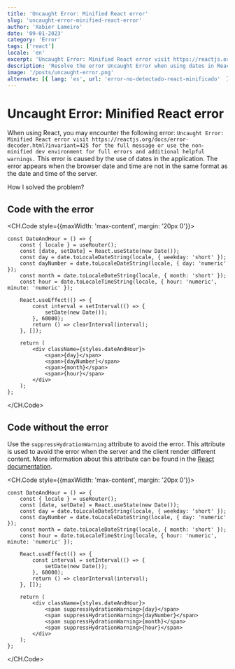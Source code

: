 ```yaml
---
title: 'Uncaught Error: Minified React error'
slug: 'uncaught-error-minified-react-error'
author: 'Xabier Lameiro'
date: '09-01-2023'
category: 'Error'
tags: ['react']
locale: 'en'
excerpt: 'Uncaught Error: Minified React error visit https://reactjs.org/docs/error-decoder.html?invariant=425 for the full message or use the non-minified dev environment for full errors and additional helpful warnings.'
description: 'Resolve the error Uncaught Error when using dates in React. The error apears when the browser date and time are not in the same format as the date and time of the server.'
image: '/posts/uncaught-error.png'
alternate: [{ lang: 'es', url: 'error-no-detectado-react-minificado'  }, { lang: 'gl', url: 'erro-non-detectado-react-minificado' }]
---
```


# Uncaught Error: Minified React error

When using React, you may encounter the following error: `Uncaught Error: Minified React error visit https://reactjs.org/docs/error-decoder.html?invariant=425 for the full message or use the non-minified dev environment for full errors and additional helpful warnings.`
This error is caused by the use of dates in the application. The error appears when the browser date and time are not in the same format as the date and time of the server.

How I solved the problem?

## Code with the error

<CH.Code style={{maxWidth: 'max-content', margin: '20px 0'}}>

```tsx component-random.tsx mark=18,19,20,21
const DateAndHour = () => {
    const { locale } = useRouter();
    const [date, setDate] = React.useState(new Date());
    const day = date.toLocaleDateString(locale, { weekday: 'short' });
    const dayNumber = date.toLocaleDateString(locale, { day: 'numeric' });
    const month = date.toLocaleDateString(locale, { month: 'short' });
    const hour = date.toLocaleTimeString(locale, { hour: 'numeric', minute: 'numeric' });

    React.useEffect(() => {
        const interval = setInterval(() => {
            setDate(new Date());
        }, 60000);
        return () => clearInterval(interval);
    }, []);

    return (
        <div className={styles.dateAndHour}>
            <span>{day}</span>
            <span>{dayNumber}</span>
            <span>{month}</span>
            <span>{hour}</span>
        </div>
    );
};
```

</CH.Code>

## Code without the error

Use the `suppressHydrationWarning` attribute to avoid the error. This attribute is used to avoid the error when the server and the client render different content.
More information about this attribute can be found in the [React documentation](https://reactjs.org/docs/dom-elements.html#suppresshydrationwarning 'React Documentation').

<CH.Code style={{maxWidth: 'max-content', margin: '20px 0'}}>

```tsx component-random.tsx mark=18,19,20,21
const DateAndHour = () => {
    const { locale } = useRouter();
    const [date, setDate] = React.useState(new Date());
    const day = date.toLocaleDateString(locale, { weekday: 'short' });
    const dayNumber = date.toLocaleDateString(locale, { day: 'numeric' });
    const month = date.toLocaleDateString(locale, { month: 'short' });
    const hour = date.toLocaleTimeString(locale, { hour: 'numeric', minute: 'numeric' });

    React.useEffect(() => {
        const interval = setInterval(() => {
            setDate(new Date());
        }, 60000);
        return () => clearInterval(interval);
    }, []);

    return (
        <div className={styles.dateAndHour}>
            <span suppressHydrationWarning>{day}</span>
            <span suppressHydrationWarning>{dayNumber}</span>
            <span suppressHydrationWarning>{month}</span>
            <span suppressHydrationWarning>{hour}</span>
        </div>
    );
};
```

</CH.Code>
